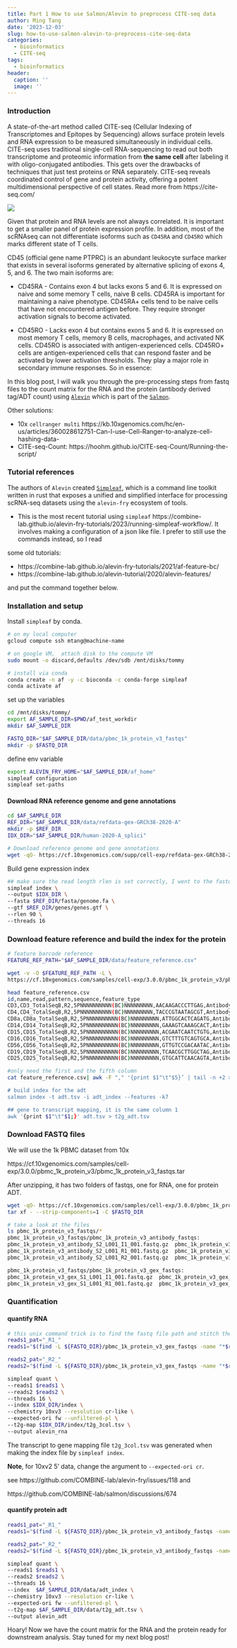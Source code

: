 ```yaml
---
title: Part 1 How to use Salmon/Alevin to preprocess CITE-seq data
author: Ming Tang
date: '2023-12-03'
slug: how-to-use-salmon-alevin-to-preprocess-cite-seq-data
categories:
  - bioinformatics
  - CITE-seq
tags:
  - bioinformatics
header:
  caption: ''
  image: ''
---
```


### Introduction

A state-of-the-art method called CITE-seq (Cellular Indexing of Transcriptomes and Epitopes by Sequencing) allows surface protein levels and RNA expression to be measured simultaneously in individual cells. CITE-seq uses traditional single-cell RNA-sequencing to read out both transcriptome and proteomic information from **the same cell** after labeling it with oligo-conjugated antibodies. This gets over the drawbacks of techniques that just test proteins or RNA separately. CITE-seq reveals coordinated control of gene and protein activity, offering a potent multidimensional perspective of cell states.  Read more from https://cite-seq.com/

![](/img/CITEseq.png)


Given that protein and RNA levels are not always correlated. It is important to get a smaller panel of protein expression profile. In addition, most of the scRNAseq can not differentiate isoforms such as `CD45RA` and `CD45RO` which marks different state of T cells. 

CD45 (official gene name PTPRC) is an abundant leukocyte surface marker that exists in several isoforms generated by alternative splicing of exons 4, 5, and 6. The two main isoforms are:

* CD45RA - Contains exon 4 but lacks exons 5 and 6. It is expressed on naive and some memory T cells, naive B cells. CD45RA is important for maintaining a naive phenotype. CD45RA+ cells tend to be naive cells that have not encountered antigen before. They require stronger activation signals to become activated.

* CD45RO - Lacks exon 4 but contains exons 5 and 6. It is expressed on most memory T cells, memory B cells, macrophages, and activated NK cells. CD45RO is associated with antigen-experienced cells. CD45RO+ cells are antigen-experienced cells that can respond faster and be activated by lower activation thresholds. They play a major role in secondary immune responses.
So in essence:

In this blog post, I will walk you through the pre-processing steps from fastq files to the count matrix for the RNA and the protein (antibody derived tag/ADT count) using [`Alevin`](https://salmon.readthedocs.io/en/latest/alevin.html) which is part of the [`Salmon`](https://salmon.readthedocs.io/en/latest/index.html).

Other solutions:

* 10x `cellranger multi` https://kb.10xgenomics.com/hc/en-us/articles/360028612751-Can-I-use-Cell-Ranger-to-analyze-cell-hashing-data-
* CITE-seq-Count: https://hoohm.github.io/CITE-seq-Count/Running-the-script/


### Tutorial references 

The authors of `Alevin` created [`Simpleaf`](https://academic.oup.com/bioinformatics/article/39/10/btad614/7295550), which is a command line toolkit written in rust that exposes a unified and simplified interface for processing scRNA-seq datasets using the `alevin-fry` ecosystem of tools.

* This is the most recent tutorial using `simpleaf` https://combine-lab.github.io/alevin-fry-tutorials/2023/running-simpleaf-workflow/.
It involves making a configuration of a json like file. I prefer to still
use the commands instead, so I read 

some old tutorials:

* https://combine-lab.github.io/alevin-fry-tutorials/2021/af-feature-bc/
* https://combine-lab.github.io/alevin-tutorial/2020/alevin-features/

and put the command together below.

### Installation and setup

Install `simpleaf` by conda.

```bash
# on my local computer
gcloud compute ssh mtang@machine-name

# on google VM,  attach disk to the compute VM
sudo mount -o discard,defaults /dev/sdb /mnt/disks/tommy

# install via conda 
conda create -n af -y -c bioconda -c conda-forge simpleaf
conda activate af
```

set up the variables 

```bash
cd /mnt/disks/tommy/
export AF_SAMPLE_DIR=$PWD/af_test_workdir
mkdir $AF_SAMPLE_DIR

FASTQ_DIR="$AF_SAMPLE_DIR/data/pbmc_1k_protein_v3_fastqs"
mkdir -p $FASTQ_DIR
```

define env variable

```bash
export ALEVIN_FRY_HOME="$AF_SAMPLE_DIR/af_home"
simpleaf configuration
simpleaf set-paths
```

#### Download RNA reference genome and gene annotations

```bash
cd $AF_SAMPLE_DIR
REF_DIR="$AF_SAMPLE_DIR/data/refdata-gex-GRCh38-2020-A"
mkdir -p $REF_DIR
IDX_DIR="$AF_SAMPLE_DIR/human-2020-A_splici"

# Download reference genome and gene annotations
wget -qO- https://cf.10xgenomics.com/supp/cell-exp/refdata-gex-GRCh38-2020-A.tar.gz | tar xzf - --strip-components=1 -C $REF_DIR
```

Build gene expression index
```bash
## make sure the read length rlen is set correctly, I went to the fastq and   wc -L the first read 
simpleaf index \
--output $IDX_DIR \
--fasta $REF_DIR/fasta/genome.fa \
--gtf $REF_DIR/genes/genes.gtf \
--rlen 90 \
--threads 16 
```

### Download feature reference and build the index for the protein

```bash

# feature barcode reference
FEATURE_REF_PATH="$AF_SAMPLE_DIR/data/feature_reference.csv"

wget -v -O $FEATURE_REF_PATH -L \
https://cf.10xgenomics.com/samples/cell-exp/3.0.0/pbmc_1k_protein_v3/pbmc_1k_protein_v3_feature_ref.csv

head feature_reference.csv
id,name,read,pattern,sequence,feature_type
CD3,CD3_TotalSeqB,R2,5PNNNNNNNNNN(BC)NNNNNNNNN,AACAAGACCCTTGAG,Antibody Capture
CD4,CD4_TotalSeqB,R2,5PNNNNNNNNNN(BC)NNNNNNNNN,TACCCGTAATAGCGT,Antibody Capture
CD8a,CD8a_TotalSeqB,R2,5PNNNNNNNNNN(BC)NNNNNNNNN,ATTGGCACTCAGATG,Antibody Capture
CD14,CD14_TotalSeqB,R2,5PNNNNNNNNNN(BC)NNNNNNNNN,GAAAGTCAAAGCACT,Antibody Capture
CD15,CD15_TotalSeqB,R2,5PNNNNNNNNNN(BC)NNNNNNNNN,ACGAATCAATCTGTG,Antibody Capture
CD16,CD16_TotalSeqB,R2,5PNNNNNNNNNN(BC)NNNNNNNNN,GTCTTTGTCAGTGCA,Antibody Capture
CD56,CD56_TotalSeqB,R2,5PNNNNNNNNNN(BC)NNNNNNNNN,GTTGTCCGACAATAC,Antibody Capture
CD19,CD19_TotalSeqB,R2,5PNNNNNNNNNN(BC)NNNNNNNNN,TCAACGCTTGGCTAG,Antibody Capture
CD25,CD25_TotalSeqB,R2,5PNNNNNNNNNN(BC)NNNNNNNNN,GTGCATTCAACAGTA,Antibody Capture

#only need the first and the fifth column
cat feature_reference.csv| awk -F "," '{print $1"\t"$5}’ | tail -n +2 > adt.tsv

# build index for the adt 
salmon index -t adt.tsv -i adt_index --features -k7

## gene to transcript mapping, it is the same column 1
awk '{print $1"\t"$1;}' adt.tsv > t2g_adt.tsv
```

### Download FASTQ files

We will use the 1k PBMC dataset from 10x 

https://cf.10xgenomics.com/samples/cell-exp/3.0.0/pbmc_1k_protein_v3/pbmc_1k_protein_v3_fastqs.tar

After unzipping, it has two folders of fastqs, one for RNA, one for protein ADT.

```bash
wget -qO- https://cf.10xgenomics.com/samples/cell-exp/3.0.0/pbmc_1k_protein_v3/pbmc_1k_protein_v3_fastqs.tar | \
tar xf - --strip-components=1 -C $FASTQ_DIR

# take a look at the files
ls pbmc_1k_protein_v3_fastqs/*
pbmc_1k_protein_v3_fastqs/pbmc_1k_protein_v3_antibody_fastqs:
pbmc_1k_protein_v3_antibody_S2_L001_I1_001.fastq.gz  pbmc_1k_protein_v3_antibody_S2_L002_I1_001.fastq.gz
pbmc_1k_protein_v3_antibody_S2_L001_R1_001.fastq.gz  pbmc_1k_protein_v3_antibody_S2_L002_R1_001.fastq.gz
pbmc_1k_protein_v3_antibody_S2_L001_R2_001.fastq.gz  pbmc_1k_protein_v3_antibody_S2_L002_R2_001.fastq.gz

pbmc_1k_protein_v3_fastqs/pbmc_1k_protein_v3_gex_fastqs:
pbmc_1k_protein_v3_gex_S1_L001_I1_001.fastq.gz  pbmc_1k_protein_v3_gex_S1_L001_R2_001.fastq.gz  pbmc_1k_protein_v3_gex_S1_L002_R1_001.fastq.gz
pbmc_1k_protein_v3_gex_S1_L001_R1_001.fastq.gz  pbmc_1k_protein_v3_gex_S1_L002_I1_001.fastq.gz  pbmc_1k_protein_v3_gex_S1_L002_R2_001.fastq.gz
```

### Quantification 

#### quantify RNA

```bash

# this unix command trick is to find the fastq file path and stitch them by ,
reads1_pat="_R1_"
reads1="$(find -L ${FASTQ_DIR}/pbmc_1k_protein_v3_gex_fastqs -name "*$reads1_pat*" -type f | sort | awk -v OFS=, '{$1=$1;print}' | paste -sd, -)"

reads2_pat="_R2_"
reads2="$(find -L ${FASTQ_DIR}/pbmc_1k_protein_v3_gex_fastqs -name "*$reads2_pat*" -type f | sort | awk -v OFS=, '{$1=$1;print}' | paste -sd, -)"

simpleaf quant \
--reads1 $reads1 \
--reads2 $reads2 \
--threads 16 \
--index $IDX_DIR/index \
--chemistry 10xv3 --resolution cr-like \
--expected-ori fw --unfiltered-pl \
--t2g-map $IDX_DIR/index/t2g_3col.tsv \
--output alevin_rna

```

The transcript to gene mapping file `t2g_3col.tsv` was generated when making the index file by 
`simpleaf index`.

**Note**, for 10xv2 5' data, change the argument to `--expected-ori cr`.

see https://github.com/COMBINE-lab/alevin-fry/issues/118 and 

https://github.com/COMBINE-lab/salmon/discussions/674


#### quantify protein adt 

```bash
reads1_pat="_R1_"
reads1="$(find -L ${FASTQ_DIR}/pbmc_1k_protein_v3_antibody_fastqs -name "*$reads1_pat*" -type f | sort | awk -v OFS=, '{$1=$1;print}' | paste -sd, -)"

reads2_pat="_R2_"
reads2="$(find -L ${FASTQ_DIR}/pbmc_1k_protein_v3_antibody_fastqs -name "*$reads2_pat*" -type f | sort | awk -v OFS=, '{$1=$1;print}' | paste -sd, -)"

simpleaf quant \
--reads1 $reads1 \
--reads2 $reads2 \
--threads 16 \
--index  $AF_SAMPLE_DIR/data/adt_index \
--chemistry 10xv3 --resolution cr-like \
--expected-ori fw --unfiltered-pl \
--t2g-map $AF_SAMPLE_DIR/data/t2g_adt.tsv \
--output alevin_adt
```

Hoary! Now we have the count matrix for the RNA and the protein ready for downstream analysis. Stay tuned for my next blog post!